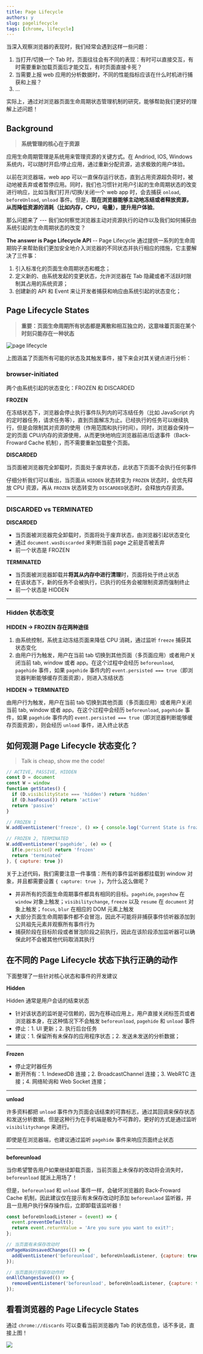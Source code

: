 ```yaml
---
title: Page Lifecycle
authors: y
slug: pagelifecycle
tags: [chrome, lifecycle]
---
```


当深入观察浏览器的表现时，我们经常会遇到这样一些问题：

1. 当打开/切换一个 Tab 时，页面往往会有不同的表现：有时可以直接交互，有时需要重新加载页面后才能交互，有时页面直接卡死？
2. 当需要上报 web 应用的分析数据时，不同的性能指标应该在什么时机进行捕获和上报？
3. ...

实际上，通过对浏览器页面生命周期状态管理机制的研究，能够帮助我们更好的理解上述问题！

## Background

> **系统管理的核心在于资源**

应用生命周期管理是系统用来管理资源的关键方式。在 Andriod, IOS, Windows 系统内，可以随时开启/停止应用，通过重新分配资源，追求极致的用户体验。

以前在浏览器端，web app 可以一直保存运行状态，直到占用资源超负荷时，被动地被丢弃或者暂停应用。同时，我们也习惯针对用户引起的生命周期状态的改变进行响应，比如当我们打开/切换/关闭一个 web app 时，会去捕获 `onload`, `beforeUnload`, `unload` 事件。但是，**现在浏览器能够主动地冻结或者释放资源，从而降低资源的消耗（比如内存，CPU，电量），提升用户体验**。

那么问题来了 --- 我们如何察觉浏览器主动对资源执行的动作以及我们如何捕获由系统引起的生命周期状态的改变？

**The answer is Page Lifecycle API** -- Page Lifecycle 通过提供一系列的生命周期钩子来帮助我们更加安全地介入浏览器的不同状态并执行相应的措施，它主要解决了三件事：

1. 引入标准化的页面生命周期状态和概念；
2. 定义新的、由系统发起的变更状态，允许浏览器在 Tab 隐藏或者不活跃时限制其占用的系统资源；
3. 创建新的 API 和 Event 来让开发者捕获和响应由系统引起的状态变化；



## Page Lifecycle States

> **重要：页面生命周期所有状态都是离散和相互独立的，这意味着页面在某个时刻只能存在一种状态**

![page lifecycle](./page-lifecycle.png)

上图涵盖了页面所有可能的状态及其触发事件，接下来会对其关键点进行分析：

### browser-initiated

两个由系统引起的状态变化：FROZEN 和 DISCARDED

**FROZEN**

在冻结状态下，浏览器会停止执行事件队列内的可冻结任务（比如 JavaScript 内的定时器任务，请求任务等），直到页面解冻为止。已经执行的任务可以继续执行，但是会限制其对资源的使用（作用范围和执行时间）。同时，浏览器会保持一定的页面 CPU/内存的资源使用，从而更快地响应浏览器前进/后退事件（Back-Froward Cache 机制），而不需要重新加载整个页面。

**DISCARDED**

当页面被浏览器完全卸载时，页面处于废弃状态，此状态下页面不会执行任何事件

仔细分析我们可以看出，当页面从 `HIDDEN` 状态转变为 `FROZEN` 状态时，会优先释放 CPU 资源，再从 `FROZEN` 状态转变为 `DISCARDED`状态时，会释放内存资源。

---

### DISCARDED vs TERMINATED

**DISCARDED**

- 当页面被浏览器完全卸载时，页面将处于废弃状态，由浏览器引起状态变化
- 通过 `document.wasDiscarded` 来判断当前 page 之前是否被丢弃
- 前一个状态是 FROZEN

**TERMINATED**

- 当页面被浏览器卸载并**将其从内存中进行清理**时，页面将处于终止状态
- 在该状态下，新的任务不会被执行，已执行的任务会被限制资源而强制终止
- 前一个状态是 HIDDEN

---

### Hidden 状态改变

**HIDDEN -> FROZEN 存在两种途径**

1. 由系统控制，系统主动冻结页面来降低 CPU 消耗，通过监听 `freeze` 捕获其状态变化
2. 由用户行为触发，用户在当前 tab 切换到其他页面（多页面应用）或者用户关闭当前 tab, window 或者 app。在这个过程中会经历 `beforeunload`, `pagehide` 事件，如果  `pagehide` 事件内的  `event.persisted === true`（即浏览器判断能够缓存页面资源），则进入冻结状态

**HIDDEN -> TERMINATED**

由用户行为触发，用户在当前 tab 切换到其他页面（多页面应用）或者用户关闭当前 tab, window 或者 app。在这个过程中会经历 `beforeunload`, `pagehide` 事件，如果  `pagehide` 事件内的  `event.persisted === true`（即浏览器判断能够缓存页面资源），则会经历 `unload` 事件，进入终止状态



## 如何观测 Page Lifecycle 状态变化？

> Talk is cheap, show me the code!

```javascript
// ACTIVE, PASSIVE, HIDDEN
const D = document
const W = window
function getStates() {
  if (D.visibilityState === 'hidden') return 'hidden'
  if (D.hasFocus()) return 'active'
  return 'passive'
}

// FROZEN 1
W.addEventListener('freeze', () => { console.log('Current State is frozen') }, { capture: true })

// FROZEN 2, TERMINATED
W.addEventListener('pagehide', (e) => {
  if(e.persisted) return 'frozen'
  return 'terminated'
}, { capture: true })
```

关于上述代码，我们需要注意一件事情：所有的事件监听器都挂载到 window 对象，并且都需要设置 `{ capture: true }`，为什么这么做呢？

- 并非所有的页面生命周期事件都具有相同的目标。`pagehide`, `pageshow` 在 `window` 对象上触发；`visibilitychange`, `freeze` 以及 `resume` 在 `document` 对象上触发；`focus`, `blur` 在相应的 DOM 元素上触发
- 大部分页面生命周期事件都不会冒泡，因此不可能将非捕获事件侦听器添加到公共祖先元素并观察所有事件行为
- 捕获阶段在目标阶段或者冒泡阶段之前执行，因此在该阶段添加监听器可以确保此时不会被其他代码取消其执行



## 在不同的 Page Lifecycle 状态下执行正确的动作

下面整理了一些针对核心状态和事件的开发建议

**Hidden**

Hidden 通常是用户会话的结束状态

- 针对该状态的监听是可信赖的，因为在移动应用上，用户直接关闭标签页或者浏览器本身，在这种情况下不会触发 `beforeunload`, `pagehide` 和 `unload` 事件
- 停止：1. UI 更新；2. 执行后台任务
- 建议：1. 保留所有未保存的应用程序状态；2. 发送未发送的分析数据；

---

**Frozen**

- 停止定时器任务
- 断开所有：1.  IndexedDB 连接；2. BroadcastChannel 连接；3. WebRTC 连接；4. 网络轮询和 Web Socket 连接；

---

**unload**

许多资料都把 `unload` 事件作为页面会话结束的可靠标志，通过其回调来保存状态和发送分析数据。但是这种行为在手机端是极为不可靠的，更好的方式是通过监听 `visibilitychange` 来进行。

即使是在浏览器端，也建议通过监听 `pagehide` 事件来响应页面终止状态

---

**beforeunload**

当你希望警告用户如果继续卸载页面，当前页面上未保存的改动将会消失时，`beforeunload` 就派上用场了！

但是，`beforeunload` 和 `unload` 事件一样，会破坏浏览器的 Back-Froward Cache 机制，因此建议仅在提示有未保存改动时添加 `beforeunlaod` 监听器，并且一旦用户执行保存操作后，立即卸载该监听器！

```javascript
const beforeUnloadListener = (event) => {
  event.preventDefault();
  return event.returnValue = 'Are you sure you want to exit?';
};

// 当页面有未保存改动时
onPageHasUnsavedChanges(() => {
  addEventListener('beforeunload', beforeUnloadListener, {capture: true});
});

// 当页面执行完保存动作时
onAllChangesSaved(() => {
  removeEventListener('beforeunload', beforeUnloadListener, {capture: true});
});
```



## 看看浏览器的 Page Lifecycle States

通过 `chrome://discards` 可以查看当前浏览器内 Tab 的状态信息，话不多说，直接上图！

<img src="./page-lifecycle/discards.png" />


